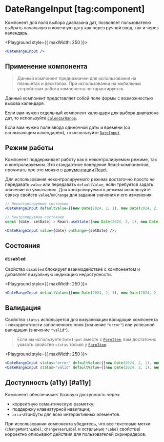 <Overview>

# DateRangeInput [tag:component]

Компонент для поля выбора диапазона дат, позволяет пользователю выбрать начальную и конечную дату как через ручной ввод,
так и через календарь.

</Overview>

<Playground style={{ maxWidth: 250 }}>
  ```jsx
  <DateRangeInput />
  ```
</Playground>

## Применение компонента

> Данный компонент предназначен для использования на планшетах и десктопах.
> При использовании на мобильных устройствах работа компонента не гарантируется.

Данный компонент представляет собой поле формы с возможностью вызова календаря.

Если вам нужен отдельный компонент календаря для выбора диапазона дат, то используйте [`CalendarRange`](/components/calendar-range).

Если вам нужно поле ввода одиночной даты и времени (со всплывающим календарём), то используйте [`DateInput`](/components/date-input).

## Режим работы

Компонент поддерживает работу как в неконтролируемом режиме, так и контролируемом. Это стандартное поведение
React-компонентов, прочитать про это можно в [документации React](https://react.dev/reference/react-dom/components/input#controlling-an-input-with-a-state-variable).

Для использования неконтролируемого режима достаточно просто _не_ передавать `value` или передавать `defaultValue`, если
требуется задать значение по умолчанию.
Для контролируемого режима используйте связку свойств `value`/`onChange` для задания значения и его изменения.

```jsx
// Неконтролируемое состояние
<DateRangeInput defaultValue={[new Date(2024, 2, 1), new Date(2024, 2, 10)]} />;

// Контролируемое состояние
const [date, setDate] = React.useState([new Date(2024, 2, 1), new Date(2024, 2, 10)]);

<DateRangeInput value={date} onChange={setDate} />;
```

## Состояния

### `disabled`

Свойство `disabled` блокирует взаимодействие с компонентом и добавляет визуальную индикацию недоступности.

<Playground style={{ maxWidth: 250 }}>
  ```jsx
  <DateRangeInput defaultValue={[new Date(2024, 2, 1), new Date(2024, 2, 10)]} disabled />
  ```
</Playground>

## Валидация

Свойство `status` используется для визуализации валидации компонента - некорректности заполненного поля (значение `"error"`)
или успешной валидации (значение `"valid"`).

> Если вы используете `DateInput` вместе с [`FormItem`](/components/form-item), вам достаточно указать свойство `status` только у
> [`FormItem`](/components/form-item).

<Playground style={{ maxWidth: 250 }}>
  ```jsx
  <DateRangeInput status="error" defaultValue={[new Date(2024, 2, 1), new Date(2024, 2, 10)]} />
  <DateRangeInput status="valid" defaultValue={[new Date(2024, 2, 1), new Date(2024, 2, 10)]} />
  ```
</Playground>

## Доступность (a11y) [#a11y]

Компонент обеспечивает базовую доступность через:

- корректную семантическую разметку;
- поддержку клавиатурной навигации;
- `aria`-атрибуты для всех интерактивных элементов.

При использовании компонента убедитесь, что все текстовые метки
(`changeMonthLabel`, `changeYearLabel` и остальные `*Label` свойства) корректно описывают действия для пользователей скринридеров.
